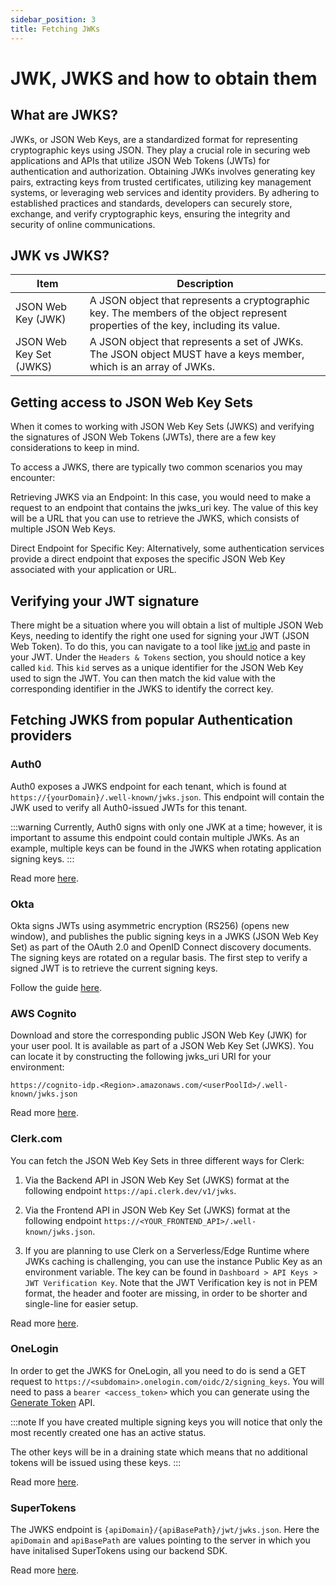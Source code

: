 ```yaml
---
sidebar_position: 3
title: Fetching JWKs
---
```


# JWK, JWKS and how to obtain them

## What are JWKS?

JWKs, or JSON Web Keys, are a standardized format for representing cryptographic keys using JSON.
They play a crucial role in securing web applications and APIs that utilize JSON Web Tokens (JWTs)
for authentication and authorization. Obtaining JWKs involves generating key pairs, extracting keys
from trusted certificates, utilizing key management systems, or leveraging web services and identity providers.
By adhering to established practices and standards, developers can securely store, exchange, and verify
cryptographic keys, ensuring the integrity and security of online communications.

## JWK vs JWKS?

| Item                    | Description                                                                                                                        |
| ----------------------- | ---------------------------------------------------------------------------------------------------------------------------------- |
| JSON Web Key (JWK)      | A JSON object that represents a cryptographic key. The members of the object represent properties of the key, including its value. |
| JSON Web Key Set (JWKS) | A JSON object that represents a set of JWKs. The JSON object MUST have a keys member, which is an array of JWKs.                   |

## Getting access to JSON Web Key Sets

When it comes to working with JSON Web Key Sets (JWKS) and verifying the signatures of JSON Web Tokens (JWTs), there
are a few key considerations to keep in mind.

To access a JWKS, there are typically two common scenarios you may encounter:

Retrieving JWKS via an Endpoint: In this case, you would need to make a request to an endpoint that contains
the jwks_uri key. The value of this key will be a URL that you can use to retrieve the JWKS, which consists of
multiple JSON Web Keys.

Direct Endpoint for Specific Key: Alternatively, some authentication services provide a direct endpoint that exposes
the specific JSON Web Key associated with your application or URL.

## Verifying your JWT signature

There might be a situation where you will obtain a list of multiple JSON Web Keys, needing to identify the right one
used for signing your JWT (JSON Web Token). To do this, you can navigate to a tool like [jwt.io](https://jwt.io) and
paste in your JWT. Under the `Headers & Tokens` section, you should notice a key called `kid`. This `kid` serves as
a unique identifier for the JSON Web Key used to sign the JWT. You can then match the kid value with the corresponding
identifier in the JWKS to identify the correct key.

## Fetching JWKS from popular Authentication providers

### Auth0

Auth0 exposes a JWKS endpoint for each tenant, which is found at `https://{yourDomain}/.well-known/jwks.json`.
This endpoint will contain the JWK used to verify all Auth0-issued JWTs for this tenant.

:::warning
Currently, Auth0 signs with only one JWK at a time; however, it is important to assume this endpoint could
contain multiple JWKs. As an example, multiple keys can be found in the JWKS when rotating application signing keys.
:::

Read more [here](https://auth0.com/docs/secure/tokens/json-web-tokens/validate-json-web-tokens).

### Okta

Okta signs JWTs using asymmetric encryption (RS256) (opens new window), and publishes the public signing keys
in a JWKS (JSON Web Key Set) as part of the OAuth 2.0 and OpenID Connect discovery documents.
The signing keys are rotated on a regular basis. The first step to verify a signed JWT is to retrieve the
current signing keys.

Follow the guide [here](https://developer.okta.com/code/dotnet/jwt-validation/).

### AWS Cognito

Download and store the corresponding public JSON Web Key (JWK) for your user pool. It is available as part of a
JSON Web Key Set (JWKS). You can locate it by constructing the following jwks_uri URI for your environment:

`https://cognito-idp.<Region>.amazonaws.com/<userPoolId>/.well-known/jwks.json`

Read more [here](https://docs.aws.amazon.com/cognito/latest/developerguide/amazon-cognito-user-pools-using-tokens-verifying-a-jwt.html).

### Clerk.com

You can fetch the JSON Web Key Sets in three different ways for Clerk:

1. Via the Backend API in JSON Web Key Set (JWKS) format at the following endpoint `https://api.clerk.dev/v1/jwks`.

2. Via the Frontend API in JSON Web Key Set (JWKS) format at the following endpoint `https://<YOUR_FRONTEND_API>/.well-known/jwks.json`.

3. If you are planning to use Clerk on a Serverless/Edge Runtime where JWKs caching is challenging,
   you can use the instance Public Key as an environment variable. The key can be found
   in `Dashboard > API Keys > JWT Verification Key`. Note that the JWT Verification key is not in PEM format,
   the header and footer are missing, in order to be shorter and single-line for easier setup.

Read more [here](https://clerk.com/docs/request-authentication/validate-session-tokens).

### OneLogin

In order to get the JWKS for OneLogin, all you need to do is send a GET request to `https://<subdomain>.onelogin.com/oidc/2/signing_keys`.
You will need to pass a `bearer <access_token>` which you can generate using the [Generate Token](https://developers.onelogin.com/api-docs/2/oauth20-tokens/generate-tokens-2) API.

:::note
If you have created multiple signing keys you will notice that only the most recently created one has an active status.

The other keys will be in a draining state which means that no additional tokens will be issued using these keys.
:::

Read more [here](https://developers.onelogin.com/openid-connect/api/list-keys).

### SuperTokens

The JWKS endpoint is `{apiDomain}/{apiBasePath}/jwt/jwks.json`. Here the `apiDomain` and `apiBasePath` are values pointing
to the server in which you have initalised SuperTokens using our backend SDK.

Read more [here](https://supertokens.com/docs/microservice_auth/jwt-verification/index).
